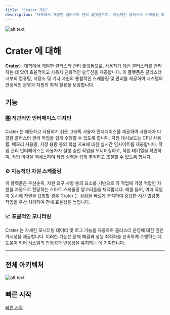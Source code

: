 ```yaml
---
title: "Crater 개요"
description: "대학에서 개발한 클러스터 관리 플랫폼으로, 지능적인 클러스터 스케줄링 및 모니터링을 제공합니다."
---
```

![alt text](./assets/icon.webp)

# Crater 에 대해

**Crater**는 대학에서 개발한 클러스터 관리 플랫폼으로, 사용자가 계산 클러스터를 관리하는 데 있어 효율적이고 사용자 친화적인 솔루션을 제공합니다. 이 플랫폼은 클러스터 내부의 컴퓨팅, 저장소 및 기타 자원의 통합적인 스케줄링 및 관리를 제공하여 시스템의 안정적인 운영과 자원의 최적 활용을 보장합니다.

## 기능

### 🎛️ 직관적인 인터페이스 디자인
Crater 는 깨끗하고 사용하기 쉬운 그래픽 사용자 인터페이스를 제공하여 사용자가 다양한 클러스터 관리 작업을 쉽게 수행할 수 있도록 합니다. 자원 대시보드는 CPU 사용률, 메모리 사용량, 저장 용량 등의 핵심 지표에 대한 실시간 인사이트를 제공합니다.
작업 관리 인터페이스는 사용자가 실행 중인 작업을 모니터링하고, 작업 대기열을 확인하며, 작업 이력을 액세스하여 작업 실행을 쉽게 추적하고 조절할 수 있도록 합니다.

### ⚙️ 지능적인 자원 스케줄링
이 플랫폼은 우선순위, 자원 요구 사항 등의 요소를 기반으로 각 작업에 가장 적합한 자원을 자동으로 할당하는 스마트 스케줄링 알고리즘을 채택합니다. 예를 들어, 여러 작업이 동시에 자원을 요청할 경우 Crater 는 상황을 빠르게 분석하여 중요한 시간 민감형 작업을 우선 처리하여 전체 효율성을 높입니다.

### 📈 포괄적인 모니터링
Crater 는 자세한 모니터링 데이터 및 로그 기능을 제공하여 클러스터 운영에 대한 깊은 가시성을 제공합니다. 이러한 기능은 문제 해결과 성능 최적화를 신속하게 수행하는 데 도움이 되어 시스템의 안정성과 반응성을 유지하는 데 기여합니다.

---
## 전체 아키텍처
![alt text](./assets/architecture.webp)

## 빠른 시작

[빠른 시작](./quick-start)